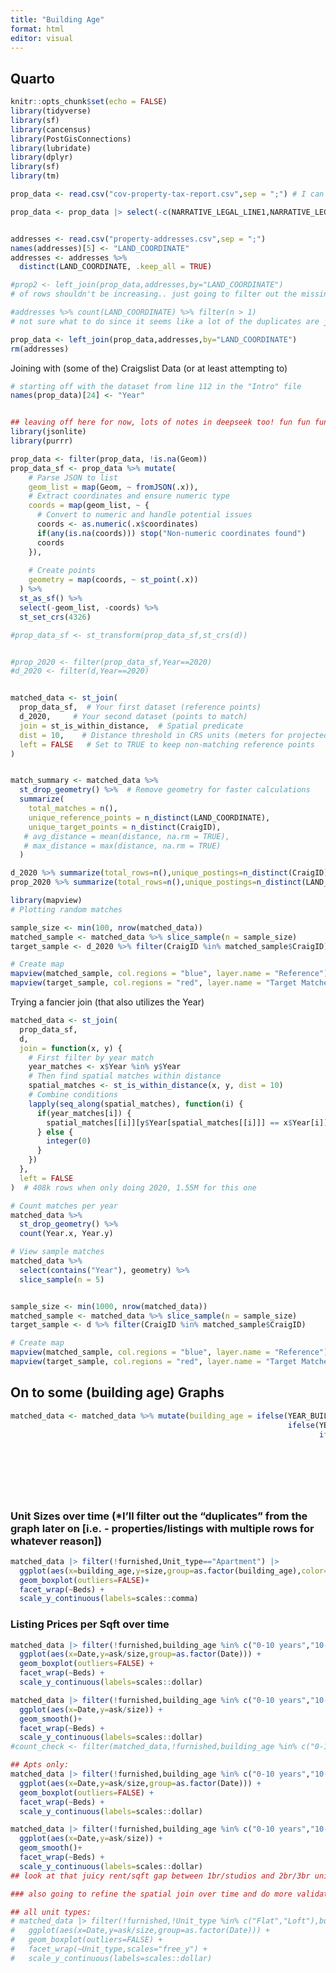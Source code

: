 ---
title: "Building Age"
format: html
editor: visual
---

## Quarto

```{r}
knitr::opts_chunk$set(echo = FALSE)
library(tidyverse)
library(sf)
library(cancensus)
library(PostGisConnections)
library(lubridate)
library(dplyr)
library(sf)
library(tm)
```

```{r}
prop_data <- read.csv("cov-property-tax-report.csv",sep = ";") # I can grab the 2019 data later

prop_data <- prop_data |> select(-c(NARRATIVE_LEGAL_LINE1,NARRATIVE_LEGAL_LINE2,NARRATIVE_LEGAL_LINE3,NARRATIVE_LEGAL_LINE4,NARRATIVE_LEGAL_LINE5))


addresses <- read.csv("property-addresses.csv",sep = ";")
names(addresses)[5] <- "LAND_COORDINATE"
addresses <- addresses %>%
  distinct(LAND_COORDINATE, .keep_all = TRUE)
```

```{r}
#prop2 <- left_join(prop_data,addresses,by="LAND_COORDINATE")
# of rows shouldn't be increasing.. just going to filter out the missing site ID rows and then see if that helps

#addresses %>% count(LAND_COORDINATE) %>% filter(n > 1)
# not sure what to do since it seems like a lot of the duplicates are just parcels that have multiple locations (with *slightly* different coordinates. Maybe I'll just keep the first rows for each land_coordinate for now (since no dates attached) I can try using one of the other "property/address" matching datasets later on (like the parcel polygons) or see what Jens did when he created his property tax map.

prop_data <- left_join(prop_data,addresses,by="LAND_COORDINATE")
rm(addresses)
```

Joining with (some of the) Craigslist Data (or at least attempting to)

```{r}
# starting off with the dataset from line 112 in the "Intro" file
names(prop_data)[24] <- "Year"


## leaving off here for now, lots of notes in deepseek too! fun fun fun!!!
library(jsonlite)
library(purrr)

prop_data <- filter(prop_data, !is.na(Geom))
prop_data_sf <- prop_data %>% mutate(
    # Parse JSON to list
    geom_list = map(Geom, ~ fromJSON(.x)),
    # Extract coordinates and ensure numeric type
    coords = map(geom_list, ~ {
      # Convert to numeric and handle potential issues
      coords <- as.numeric(.x$coordinates)
      if(any(is.na(coords))) stop("Non-numeric coordinates found")
      coords
    }),
    
    # Create points
    geometry = map(coords, ~ st_point(.x))
  ) %>%
  st_as_sf() %>%
  select(-geom_list, -coords) %>%
  st_set_crs(4326) 

#prop_data_sf <- st_transform(prop_data_sf,st_crs(d))


#prop_2020 <- filter(prop_data_sf,Year==2020)
#d_2020 <- filter(d,Year==2020)


matched_data <- st_join(
  prop_data_sf,  # Your first dataset (reference points)
  d_2020,     # Your second dataset (points to match)
  join = st_is_within_distance,  # Spatial predicate
  dist = 10,    # Distance threshold in CRS units (meters for projected)
  left = FALSE   # Set to TRUE to keep non-matching reference points
)


match_summary <- matched_data %>%
  st_drop_geometry() %>%  # Remove geometry for faster calculations
  summarize(
    total_matches = n(),
    unique_reference_points = n_distinct(LAND_COORDINATE),
    unique_target_points = n_distinct(CraigID),
   # avg_distance = mean(distance, na.rm = TRUE),
   # max_distance = max(distance, na.rm = TRUE)
  )

d_2020 %>% summarize(total_rows=n(),unique_postings=n_distinct(CraigID))
prop_2020 %>% summarize(total_rows=n(),unique_postings=n_distinct(LAND_COORDINATE))

library(mapview)
# Plotting random matches

sample_size <- min(100, nrow(matched_data))
matched_sample <- matched_data %>% slice_sample(n = sample_size)
target_sample <- d_2020 %>% filter(CraigID %in% matched_sample$CraigID)

# Create map
mapview(matched_sample, col.regions = "blue", layer.name = "Reference") + 
mapview(target_sample, col.regions = "red", layer.name = "Target Matches")

```

Trying a fancier join (that also utilizes the Year)

```{r}
matched_data <- st_join(
  prop_data_sf,
  d,
  join = function(x, y) {
    # First filter by year match
    year_matches <- x$Year %in% y$Year  
    # Then find spatial matches within distance
    spatial_matches <- st_is_within_distance(x, y, dist = 10)
    # Combine conditions
    lapply(seq_along(spatial_matches), function(i) {
      if(year_matches[i]) {
        spatial_matches[[i]][y$Year[spatial_matches[[i]]] == x$Year[i]]
      } else {
        integer(0)
      }
    })
  },
  left = FALSE
)  # 408k rows when only doing 2020, 1.55M for this one

# Count matches per year
matched_data %>% 
  st_drop_geometry() %>%
  count(Year.x, Year.y)

# View sample matches
matched_data %>%
  select(contains("Year"), geometry) %>%
  slice_sample(n = 5)


sample_size <- min(1000, nrow(matched_data))
matched_sample <- matched_data %>% slice_sample(n = sample_size)
target_sample <- d %>% filter(CraigID %in% matched_sample$CraigID)

# Create map
mapview(matched_sample, col.regions = "blue", layer.name = "Reference") + 
mapview(target_sample, col.regions = "red", layer.name = "Target Matches")
```

## On to some (building age) Graphs

```{r}
matched_data <- matched_data %>% mutate(building_age = ifelse(YEAR_BUILT>=2015,"0-10 years",
                                                              ifelse(YEAR_BUILT>=2005,"10-20 years",
                                                                     ifelse(YEAR_BUILT>=1995,"20-30 years",
                                                                            ifelse(YEAR_BUILT>=1985,"30-40 years",
                                                                                   ifelse(YEAR_BUILT>=1975,"40-50 years",
                                                                                          ifelse(YEAR_BUILT>=1965,"50-60 years",
                                                                                                 ifelse(YEAR_BUILT>=1955,"60-70 years",
                                                                                                        ifelse(YEAR_BUILT>=1945,"70-80 years",
                                                                                                               "80+ years old")))))))))

```

### Unit Sizes over time (*I'll filter out the "duplicates" from the graph later on [i.e. - properties/listings with multiple rows for whatever reason])

```{r}
matched_data |> filter(!furnished,Unit_type=="Apartment") |>
  ggplot(aes(x=building_age,y=size,group=as.factor(building_age),color=building_age)) +
  geom_boxplot(outliers=FALSE)+
  facet_wrap(~Beds) + 
  scale_y_continuous(labels=scales::comma) 
```

### Listing Prices per Sqft over time

```{r}
matched_data |> filter(!furnished,building_age %in% c("0-10 years","10-20 years")) |>
  ggplot(aes(x=Date,y=ask/size,group=as.factor(Date))) +
  geom_boxplot(outliers=FALSE) +
  facet_wrap(~Beds) + 
  scale_y_continuous(labels=scales::dollar) 

matched_data |> filter(!furnished,building_age %in% c("0-10 years","10-20 years")) |>
  ggplot(aes(x=Date,y=ask/size)) +
  geom_smooth()+
  facet_wrap(~Beds) + 
  scale_y_continuous(labels=scales::dollar) 
#count_check <- filter(matched_data,!furnished,building_age %in% c("0-10 years","10-20 years"))

## Apts only:
matched_data |> filter(!furnished,building_age %in% c("0-10 years","10-20 years"),Unit_type =="Apartment") |>
  ggplot(aes(x=Date,y=ask/size,group=as.factor(Date))) +
  geom_boxplot(outliers=FALSE) +
  facet_wrap(~Beds) + 
  scale_y_continuous(labels=scales::dollar) 

matched_data |> filter(!furnished,building_age %in% c("0-10 years","10-20 years"),Unit_type =="Apartment") |>
  ggplot(aes(x=Date,y=ask/size)) +
  geom_smooth()+
  facet_wrap(~Beds) + 
  scale_y_continuous(labels=scales::dollar) 
## look at that juicy rent/sqft gap between 1br/studios and 2br/3br units! It would be helpful to plot that as well somehow (maybe the difference in the median rent/sqft each day? for 1br&studios together vs. 2br's to price that very specific part of the additional privacy (no roommate)

### also going to refine the spatial join over time and do more validation there, but intriguing results for now!

## all unit types:
# matched_data |> filter(!furnished,!Unit_type %in% c("Flat","Loft"),building_age %in% c("0-10 years","10-20 years")) |>
#   ggplot(aes(x=Date,y=ask/size,group=as.factor(Date))) +
#   geom_boxplot(outliers=FALSE) +
#   facet_wrap(~Unit_type,scales="free_y") + 
#   scale_y_continuous(labels=scales::dollar) 
```


